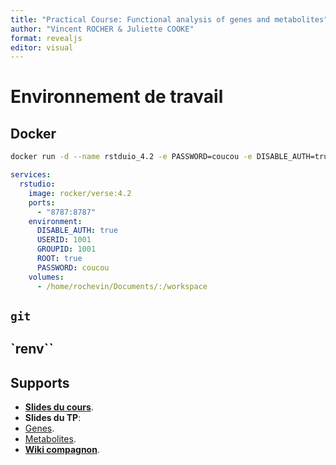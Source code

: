 ```yaml
---
title: "Practical Course: Functional analysis of genes and metabolites"
author: "Vincent ROCHER & Juliette COOKE"
format: revealjs
editor: visual
---
```


# Environnement de travail

## Docker

```bash
docker run -d --name rstduio_4.2 -e PASSWORD=coucou -e DISABLE_AUTH=true -e USERID=1001 -e GROUPID=1001 -e ROOT=true -v /home/rochevin/Documents/:/workspace -p 8787:8787 rocker/verse:4.2.2
```

```yaml
services:
  rstudio:
    image: rocker/verse:4.2
    ports:
      - "8787:8787"
    environment:
      DISABLE_AUTH: true
      USERID: 1001
      GROUPID: 1001
      ROOT: true
      PASSWORD: coucou
    volumes:
      - /home/rochevin/Documents/:/workspace
```


## `git`

## `renv``

## Supports

-   [**Slides du cours**](Cours/index.html).
-   **Slides du TP**:
  - [Genes](TP/index.html).
  - [Metabolites](TP/tp_metab.html).
-   [**Wiki compagnon**](https://github.com/rochevin/Formation_INRAE_genes/wiki).

